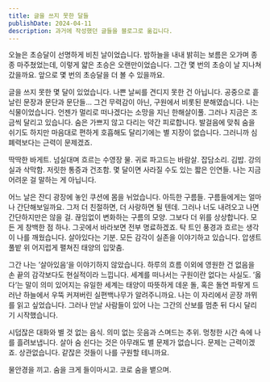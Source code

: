 ```yaml
---
title: 글을 쓰지 못한 달들
publishDate: 2024-04-11
description: 과거에 작성했던 글들을 블로그로 옮깁니다.
---
```


오늘은 초승달이 선명하게 비친 날이었습니다. 밤하늘을 내내 밝히는 보름은 오가며 종종 마주쳤었는데, 이렇게 얇은 초승은 오랜만이었습니다. 그간 몇 번의 초승이 날 지나쳐갔을까요. 앞으로 몇 번의 초승달을 더 볼 수 있을까요.

글을 쓰지 못한 몇 달이 있었습니다. 나쁜 날씨를 견디지 못한 건 아닙니다. 공중으로 흩날린 문장과 문단과 문단들... 그건 무력감이 아닌, 구원에서 비롯된 분해였습니다. 나는 식물이었습니다. 언젠가 멀리로 떠나겠다는 소망을 지닌 한해살이풀. 그러나 지금은 조금씩 달리고 있습니다. 숨은 가쁘지 않고 다리는 약간 피로합니다. 발걸음에 맞춰 숨을 쉬기도 하지만 마음대로 편하게 호흡해도 달리기에는 별 지장이 없습니다. 그러니까 심폐력보다는 근력이 문제겠죠.

딱딱한 바게트. 넘실대며 흐르는 수영장 물. 귀로 파고드는 바람살. 잡담소리. 김밥. 강의실과 삭막함. 저릿한 통증과 건조함. 몇 달이면 사라질 수도 있는 짧은 인연들. 나는 지금 어려운 걸 말하는 게 아닙니다.

어느 날은 잔디 광장에 놓인 쿠션에 몸을 뉘었습니다. 아득한 구름들. 구름들에게는 얼마나 간단해보일까요. 그저 더 친절하면, 더 사랑하면 될 텐데. 그러나 너도 내려오고 나면 간단하지만은 않을 걸. 끊임없이 변화하는 구름의 모양. 그보다 더 위를 상상합니다. 모든 게 창백한 점 하나. 그곳에서 바라보면 전부 명료하겠죠. 탁 트인 풍경과 흐르는 생각이 나를 깨웠습니다. 살아있다는 기분. 모든 감각이 실존을 이야기하고 있습니다. 압생트 풀밭 위 어지럽게 펼쳐진 태양의 입맞춤.

그간 나는 ’살아있음‘을 이야기하지 않았습니다. 하루의 흐름 이외에 영원한 건 없음을 손 끝의 감각보다도 현실적이라 느낍니다. 세계를 떠나서는 구원이란 없다는 사실도. ’옳다‘는 말이 의미 있어지는 유일한 세계는 태양이 따뜻하게 데운 돌, 혹은 돌연 파랗게 드러난 하늘에서 우뚝 커져버린 실편백나무가 알려주니까요. 나는 이 자리에서 곧장 까뮈를 읽고 싶었습니다. 그러나 만날 사람들이 있어 나는 그간의 산보를 멈춘 뒤 다시 달리기 시작했습니다.

시덥잖은 대화와 별 것 없는 음식. 의미 없는 웃음과 스며드는 추위. 멍청한 시간 속에 나를 흘려보냅니다. 살아 숨 쉰다는 것은 아무래도 별 문제가 없습니다. 문제는 근력이겠죠. 상관없습니다. 같잖은 것들이 나를 구원할 테니까요.

물안경을 끼고.
숨을 크게 들이마시고.
코로 숨을 뱉으며.

